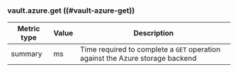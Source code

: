 ### vault.azure.get ((#vault-azure-get))

Metric type | Value | Description
----------- | ----- | -----------
summary     | ms    | Time required to complete a `GET` operation against the Azure storage backend